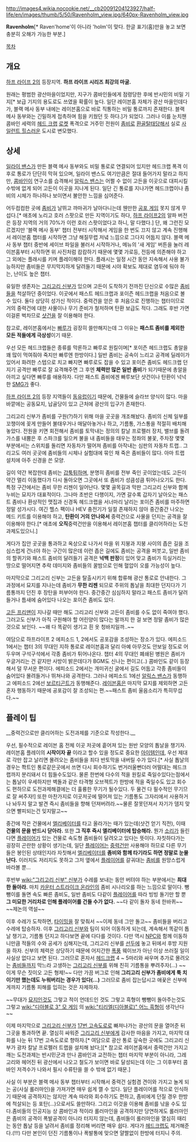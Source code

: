 http://images4.wikia.nocookie.net/__cb20091204123927/half-life/en/images/thumb/5/50/Ravenholm_view.jpg/640px-Ravenholm_view.jpg

'''Ravenholm'''[* Raven'home'이 아니라 'holm'이 맞다. 한글 표기(홈)만을 놓고 보면 충분히 오해가 가능한 부분.]


[[목차]]

== 개요 ==
[[하프 라이프 2]]의 등장지역. '''하프 라이프 시리즈 최강의 마굴.'''

원래는 평범한 광산마을이었지만, 지구가 콤바인들에게 점령당한 후에 반시민의 비밀 기지[* 보급 기지의 용도로도 쓰였을 확률이 높다. 일단 레이븐홈 자체가 광산 마을인데다가, 블랙 메사 동부 내에는 레이븐홈으로 바로 직통하는 비밀 통로까지 존재한다. 블랙 메사 동부와는 긴밀하게 접촉하며 힘을 키웠던 듯 하다.]가 되었다. 그러나 이를 눈치챈 콤바인 세력의 [[헤드 크랩]] [[로켓]] 폭격으로 거주민 전원이 [[좀비]]로 [[환골탈태]]당해서 실로 [[사일런트 힐]]스러운 도시로 변모했다. 

== 상세 ==
[[일라이 밴스]]가 만든 블랙 메사 동부와도 비밀 통로로 연결되어 있지만 헤드크랩 폭격 이후로 통로가 단단히 막혀 있으며, 일라이 밴스도 여기만큼은 절대 들어가지 말라고 하지만, [[콤바인]]이 연구소를 습격해서 [[알릭스 밴스]]는 어쩔 수 없이 고든을 이곳으로 대피시킬 수밖에 없게 되어 고든이 이곳을 지나게 된다. 일단 긴 통로를 지나가면 헤드크랩이나 좀비의 시체가 하나하나 보이면서 불안한 느낌을 심어준다.

어두컴컴한 곳에 [[좀비]]가 날뛰고 까마귀가 날아다니는데 웬만한 [[공포 게임]] 못지 않게 무섭다.[* 애초에 노리고 호러 스팟으로 만든 지역이기도 하다, [[하프 라이프2]]의 알파 버전은 등장 지역의 거의 70%가 이런 호러 스팟이었다고 하니, 말 다했다.] 단, 왜 그런진 모르겠지만 '블랙 메사 동부' 챕터 전부터 시작해서 게임을 한 번도 끄지 않고 계속 진행해서 레이븐홈 챕터를 시작하면 그냥 해질무렵 저녘 느낌으로 그다지 어둡지 않다. 블랙 메사 동부 챕터 중반에 세이브 파일을 불러서 시작하거나, 메뉴의 '새 게임' 버튼을 눌러 레이븐홈부터 시작하면 위 사진처럼 캄캄하기 때문에 몇몇 가로등, 전등에 의존해야 하고 그 외에는 플래시를 키며 플레이해야 한다. 플래시는 일정 시간 동안 지속해서 사용 불가능하지만 좀비들은 무지막지하게 달려들기 때문에 시야 확보도 제대로 염두에 둬야 하는, 난이도 높은 챕터.

유일한 생존자는 [[그리고리 신부]]가 있으며 고든이 도착하기 전까진 단신으로 수많은 [[좀비]]들을 척살하던 중이었다. 이곳에서 패스트 헤드크랩과 포이즌 헤드크랩을 처음으로 볼 수 있다. 둘다 상당히 성가신 적이다. 중력건을 얻은 후 처음으로 진행하는 챕터이므로 거의 중력건에 대한 사물이나 무기 준비가 철저하며 탄환 보급도 적다. 그래도 후반 가면 이걸론 벅차므로 [[샷건]]을 잘 이용해야 한다.

참고로, 레이븐홈에서는 [[빠루]]가 굉장히 쓸만해지는데 그 이유는 '''패스트 좀비를 제외한 모든 적들에게 극상성'''이기 때문.

우선 모든 헤드크랩들은 종류를 막론하고 빠루로 원킬이며[* 포이즌 헤드크랩도 총알을 꽤 많이 먹여줘야 죽지만 빠루엔 한방이다.] 일반 좀비는 공속이 느리고 공격에 딜레이가 있어서 화려한 스텝으로 치고 빠지면 빠루로도 잡을 수 있고 포이즌 좀비도 헤드크랩 던지기 공격만 빠루로 잘 요격해주면 그 후엔 '''체력만 많은 일반 좀비'''가 되기때문에 총알을 아끼고 싶다면 빠루를 애용하자. 다만 패스트 좀비에겐 빠루보단 샷건이나 탄환이 넉넉한 [[SMG]]가 좋다.

[[하프 라이프 2]]의 등장 지역들이 [[동유럽]]이기 때문에, 건물들에 슬라브 양식이 많다. 마을 바깥에는 공동묘지, 납골당이 있고 근처에 광산의 입구가 존재한다. 

그리고리 신부가 좀비를 구원(?)하기 위해 마을 곳곳을 개조해놨다. 좀비의 신체 일부를 꼬챙이에 꽂게 만들어 불태우거나 매달아놓거나 하고, 기름통, 가스통을 적절히 배치해놓았다. 전원을 키면 회전해서 좀비를 토막내는 정의의 칼날 프로펠러 장치, 밸브를 돌려 가스를 내뿜은 후 스파크를 일으켜 불을 내 좀비들을 태우는 정좌의 불꽃, 주차장 몇몇 부분에서는 스위치를 돌리면 자동차가 떨어져 좀비를 아작내는 심판의 자동차 트랩.. 그리고도 여러 곳곳에 좀비들의 시체나 실험대에 묶인 채 죽은 좀비들이 많다. 아마 트랩 설치에 아주 신경을 쓴 모양.

길이 약간 복잡한데 좀비는 [[갑툭튀]]하며, 분명히 좀비를 전부 죽인 곳이었는데도  고든이 약간 멀리 이동했다가 다시 돌아오면 그곳에서 또 좀비가 성큼성큼 튀어나오기도 한다. 특정 구간에서는 좀비 무한 리젠이 일어난다. 몇몇 골목길과 막판 그리고리 신부와 함께 누비는 묘지가 대표적이다. 그나마 초반은 다행이지, 가면 갈수록 갑자기 날아오는 패스트 좀비나 환상적인 맷집과 신경독 헤드크랩을 서너마리 날리는 포이즌 좀비를 마주하면 정말 성가시다. 여긴 헬스 팩이나 HEV 충전기가 일절 존재하지 않아 중간중간 나오는 메드 키트를 이용해야 하고, '''탄환이 거의 안나와서''' 중력건으로 사물을 던지는 공격을 잘 이용해야 한다.[* 애초에 '''오직'''중력건만을 이용해서 레이븐홈 챕터를 클리어하라는 도전과제도있으니.]

게다가 집안 곳곳을 통과하고 옥상으로 나가서 마을 위 지붕과 지붕 사이의 좁은 길을 조심스럽게 건너야 하는 구간이 많은데 이런 좁은 길에도 좀비는 공격을 퍼붓고, 일반 좀비의 할퀴기와 패스트 좀비의 달려들기 공격은 '''넉백 판정'''이 있어 맞고 좀비가 득실거리는 땅으로 떨어지면 추락 데미지와 좀비들의 꿀밤으로 인해 혈압이 오를 가능성이 높다.

마지막으로 그리고리 신부는 고든을 탈출시키기 위해 합류해 광산 통로로 안내한다. 그 과정에서 묘지를 지나는데 좀비가 '''무한 리젠''' 되므로 주위의 톱날을 최대한 던지다가 기름통까지 던진 후 장탄을 퍼부어야 한다. 중간중간 심심하지 말라고 패스트 좀비가 달려들거나 틈새에 숨어있다 나오는 포이즌 좀비도 있다. 

[[고든 프리맨]]이 지나갈 때만 해도 그리고리 신부와 고든이 좀비를 수도 없이 죽여야 했다. 그러고도 신부가 아직 구원해야 할 어린양이 많다는 말까지 한 걸 보면 정말 좀비가 많은 것으로 보인다. ~~왜 다 똑같이 생기고 흰 옷 청바지일까..~~

여담으로 하프라이프 2 에피소드 1, 2에서도 공포감을 조성하는 장소가 있다. 에피소드 1에서는 챕터 3의 무대인 지하 통로로 레이븐홈과 달리 아예 아무것도 안보일 정도로 어두우며 구석구석에서 각종 좀비가 튀어나온다. 챕터 4의 무대인 폐쇄된 병원은 좀비가 우글거리는 건 같지만 사방이 밝은데다가 BGM도 신나는 편이고(..) 콤바인도 같이 등장해서 덜 무서운 편이다. 에피소드 2에서는 개미귀신 굴에서 길도 어둡고 각종 좀비들이 숨어있다 몰려들거나 뛰쳐나와 공격한다. 그러나 에피소드 1에선 [[알릭스 밴스]]가 동행하고 에피소드 2에선 [[보르티곤트]]가 동행해준다. [[레이븐홈]]은 마지막 묘지를 제외하면 고든 혼자 행동하기 때문에 공포감이 잘 조성되는 편.~~패스트 좀비 울음소리가 특히무섭다.~~

== 플레이 팁 ==

__중력건으로만 클리어하는 도전과제를 기준으로 작성한다.__

우선, 필수적으로 레이븐 홈 전체 이곳 저곳에 흩어져 있는 원반 모양의 톱날을 챙기자. 레이븐홈 플레이의 '''시작이자 끝''' 이라고 할수 있을 정도로 중요한 [[아이템]]인데, 우선 제대로 각만 잡고 날리면 몰려오는 좀비들을 죄다 반토막을 내버릴 수가 있다.[* 사실 톱날의 경우는 쫙트인 통로같은곳에서 쓰면 다시 회수하기도 번거러울뻔더러 어떨대는 헤드크랩까지 분리돼서 더 힘들수도있다. 물론 한번에 다수의 적을 원킬로 죽일수있다는점에서는 톱날이 우세하지만 벽돌과 같은 타격형 오브젝트가 한방에 적을 죽일수도 있고 회수도 편하므로 도전과제해결에는 더 훌륭한 무기가 될수있다. 두 물건 다 필수적인 무기므로 잘 써주자!] 또한 마찬가지로 이곳저곳에 떨어져 있는 기름통도 그자리에서 사용하거나 놔두지 말고 발견 즉시 좀비들을 향해 던져버려라.~~물론 잘못던져서 자기가 뎀지 맞으면 빨피되는건 잊지말고~~

중간에 작은 건물에서 [[엘리베이터]]를 타고 올라가는 때가 있는데(샷건 얻기 직전), 이때 '''건물의 문을 반드시 닫아라.''' 또한 '''그 직후 즉시 엘리베이터에 탑승해라.''' 뭔가 [[소리]]가 들린다면 [[플레이어]]가 있는 건물로 속도형 좀비들이 달려오고 있다는 뜻이다.
자칫하다가는 굉장히 곤란한 상황이 생기는데, 일단 [[플레이어]]는 [[중력건]]만 사용해야 하므로 다른 무기들은 봉인된 상태인지라 자칫해서 [[엘리베이터]]를 '''좀비와 함께 타기라도 하면 정말로 눈물난다.''' 이러지도 저리지도 못하고 그저 옆에서 [[플레이어]]를 갈궈대는 [[좀비]]를 원망스럽게 바라볼 뿐...

후반부 [[wiki:"그리고리 신부" 신부]]가 수레를 보내는 동안 버텨야 하는 부분에서는 '''최대한 돌아라.''' 마치 [[카운터 스트라이크 온라인]]의 좀비 시나리오를 하는 느낌으로 말이다. 뺑뺑이를 돌면 속도 빠른 좀비도, 일반 좀비도 다같이 [[플레이어]]를 따라 빙빙 돌기만 할 뿐 '''그 미묘한 거리차로 인해 플레이어를 건들 수가 없다.''' ~~다 같이 돌자 동네 한바퀴~~ ~~제논의 역설~~

이후 수레가 도착하면, [[타이밍]]을 잘 맞춰서 ~~이제 동네 그만 돌고~~ 좀비들을 버리고 수레에 탑승하자. 이후 [[그리고리 신부]]와 팀이 되어 이동하게 되는데, 계속해서 똑같이 톱날 챙기고, 기름통 던지고 하다보면 끝에 다다를 것이다. 다만 역시 [[NPC]]와 함께 이동하니만큼 적들의 수와 공세가 심해지는데, 그리고리 신부를 [[선두]]에 놓고 뒤에서 후방 지원을 하자. 신부의 체력은 상당하기 때문에 어지간한 [[폭풍]] 웨이브가 아닌 이상 쓰러질 일이 사실상 없다고 보면 된다. 그러므로 혼자서 [[헤드크랩]] 4 ~ 5마리와 싸우며 추가로 몰려오는 [[좀비]]들까지 막느라 고생하는 [[그리고리 신부]]를 위해 친히 기름통을 뿌려주자(...) ~~이게 무슨 짓이오 고든 형제!~~ 다만 가끔 버그로 인해 '''그리고리 신부가 좀비에게 툭 치이기만 했는데도 누워버리는 경우가 있다(...)''' 그러므로 좀비 잡는답시고 애꿎은 신부에게까지 기름통 피해를 입히는 것은 자제하자.

~~무대가 [[묘지]]인것도 그렇고 적이 언데드인 것도 그렇고 흑형이 뺑뺑이 돌아주는것도 그렇고 [[wiki:"디아블로 3" 모 게임]] 의 [[wiki:"티리엘(디아블로)" 어느 흑형]]이 생각난다~~

이제 마지막으로 [[그리고리 신부]]가 [[17번 고속도로]]로 빠져나가는 광산의 문을 열어준 뒤 그곳을 통과하면 끝. 열심히 싸워준 [[그리고리 신부]]에게 감사한 마음을 가지고, 마지막 대화를 나눈 뒤 17번 고속도로로 향하자.[* 여담으로 광산 통로 깊숙한 곳에도 그리고리 신부가 광차 칼날 프로펠러 트랩을 설치해 놨다;][* 참고로 레이븐홈에서 중력건만 가지고 깨는 도전과제는 반시민군과 만나 콤바인과 교전하는 챕터 마지막 부분이 아니라, 그레고리와 헤어진 뒤 광산에서 나오고 철도가 보이면 바로 달성되는데 이는 그 이후부터 콤바인 저격수가 나와서 필시 수류탄을 쓸 수 밖에 없기 때문.]

사실 이 부분은 블랙 메사 동부 챕터부터 시작해서 중력건 실험겸 견이와 가지고 놀게 되는 공(사실 롤러마인)을 가져가면 매우 쉽게 깰 수 있다. 일단 플레이어를 적으로 인식하기 때문에 공격하지는 않지만 계속 따라와 회수하기도 편하고, 좀비에게 던질 경우 한방에 척살되는 등 포탄(...)으로서도 쓸만하다. 그리고 이것을 이용해 좀비를 낚을 수도 있다.좀비들의 인공지능 상 콤바인과 적이라 롤러마인을 공격하지만 당연하게도 롤러마인은 좀비의 공격이 폭발공격이 아니라 터지지 않는데, 좀비들이 롤러마인을 열심히 때리는 동안 톱날 등을 날려서 좀비를 정리해 버리면 매우 쉽다. 게다가 [[헤드크랩]]도 제거해준다.(!!!) 다만 본인이 던진 기름통이나 폭발통에 맞으면 얄짤없이 한방에 터지니 주의.
